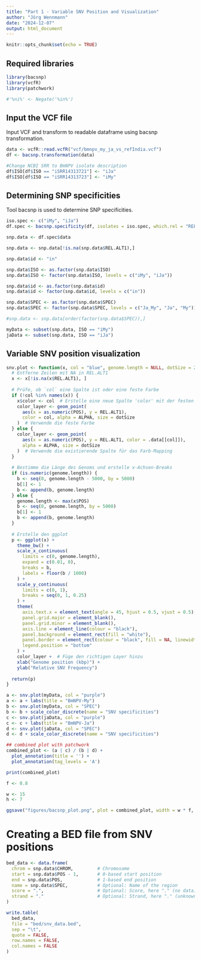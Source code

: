 ```yaml
---
title: "Part 1 - Variable SNV Position and Visualization"
author: "Jörg Wennmann"
date: "2024-12-07"
output: html_document
---
```


```r
knitr::opts_chunk$set(echo = TRUE)
```


## Required libraries

```r
library(bacsnp)
library(vcfR)
library(patchwork)

#'%ni%' <- Negate('%in%')
```

## Input the VCF file

Input VCF and transform to readable dataframe using bacsnp transformation.

```r
data <- vcfR::read.vcfR("vcf/bmnpv_my_ja_vs_refIndia.vcf")
df <- bacsnp.transformation(data)

#Change NCBI SRR to BmNPV isolate description
df$ISO[df$ISO == "iSRR14313721"] <- "iJa"
df$ISO[df$ISO == "iSRR14313723"] <- "iMy"
```

## Determining SNP specificities

Tool bacsnp is used to determine SNP specificities.

```r
iso.spec <- c("iMy", "iJa")
df.spec <- bacsnp.specificity(df, isolates = iso.spec, which.rel = "REL.ALT1")

snp.data <- df.spec$data

snp.data <- snp.data[!is.na(snp.data$REL.ALT1),]

snp.data$id <- "in"

snp.data$ISO <- as.factor(snp.data$ISO)
snp.data$ISO <- factor(snp.data$ISO, levels = c("iMy", "iJa"))

snp.data$id <- as.factor(snp.data$id)
snp.data$id <- factor(snp.data$id, levels = c("in"))

snp.data$SPEC <- as.factor(snp.data$SPEC)
snp.data$SPEC <- factor(snp.data$SPEC, levels = c("Ja_My", "Ja", "My"))

#snp.data <- snp.data[order(factor(snp.data$SPEC)),]

myData <- subset(snp.data, ISO == "iMy")
jaData <- subset(snp.data, ISO == "iJa")
```


## Variable SNV position visualization 

```r
snv.plot <- function(x, col = "blue", genome.length = NULL, dotSize = 2.5, ALPHA = 0.6) {
  # Entferne Zeilen mit NA in REL.ALT1
  x <- x[!is.na(x$REL.ALT1), ]
  
  # Prüfe, ob `col` eine Spalte ist oder eine feste Farbe
  if (!col %in% names(x)) {
    x$color <- col  # Erstelle eine neue Spalte 'color' mit der festen Farbe
    color_layer <- geom_point(
      aes(x = as.numeric(POS), y = REL.ALT1),
      color = col, alpha = ALPHA, size = dotSize
    )  # Verwende die feste Farbe
  } else {
    color_layer <- geom_point(
      aes(x = as.numeric(POS), y = REL.ALT1, color = .data[[col]]),
      alpha = ALPHA, size = dotSize
    )  # Verwende die existierende Spalte für das Farb-Mapping
  }
  
  # Bestimme die Länge des Genoms und erstelle x-Achsen-Breaks
  if (is.numeric(genome.length)) {
    b <- seq(0, genome.length - 5000, by = 5000)
    b[1] <- 1
    b <- append(b, genome.length)
  } else {
    genome.length <- max(x$POS)
    b <- seq(0, genome.length, by = 5000)
    b[1] <- 1
    b <- append(b, genome.length)
  }
  
  # Erstelle den ggplot
  p <- ggplot(x) +
    theme_bw() +
    scale_x_continuous(
      limits = c(0, genome.length),
      expand = c(0.01, 0),
      breaks = b,
      labels = floor(b / 1000)
    ) +
    scale_y_continuous(
      limits = c(0, 1),
      breaks = seq(0, 1, 0.25)
    ) +
    theme(
      axis.text.x = element_text(angle = 45, hjust = 0.5, vjust = 0.5),
      panel.grid.major = element_blank(),
      panel.grid.minor = element_blank(),
      axis.line = element_line(colour = "black"),
      panel.background = element_rect(fill = "white"),
      panel.border = element_rect(colour = "black", fill = NA, linewidth = 1),
      legend.position = "bottom"
    ) +
    color_layer +  # Füge den richtigen Layer hinzu
    xlab("Genome position (kbp)") +
    ylab("Relative SNV Frequency")
  
  return(p)
}

a <- snv.plot(myData, col = "purple")
a <- a + labs(title = "BmNPV-My")
b <- snv.plot(myData, col = "SPEC")
b <- b + scale_color_discrete(name = "SNV specificities")
c <- snv.plot(jaData, col = "purple")
c <- c + labs(title = "BmNPV-Ja")
d <- snv.plot(jaData, col = "SPEC")
d <- d + scale_color_discrete(name = "SNV specificities")

## combined plot with patchwork
combined_plot <- (a | c) / (b | d) +
  plot_annotation(title = '') +
  plot_annotation(tag_levels = 'A')

print(combined_plot)

f <- 0.8

w <- 15
h <- 7

ggsave("figures/bacsnp_plot.png", plot = combined_plot, width = w * f, height = h * f) 
```

# Creating a BED file from SNV positions

```r
bed_data <- data.frame(
  chrom = snp.data$CHROM,         # Chromosome
  start = snp.data$POS - 1,       # 0-based start position
  end = snp.data$POS,             # 1-based end position
  name = snp.data$SPEC,           # Optional: Name of the region
  score = ".",                    # Optional: Score, here "." (no data)
  strand = "."                    # Optional: Strand, here "." (unknown)
)

write.table(
  bed_data,
  file = "bed/snv_data.bed",
  sep = "\t",
  quote = FALSE,
  row.names = FALSE,
  col.names = FALSE
)
```
